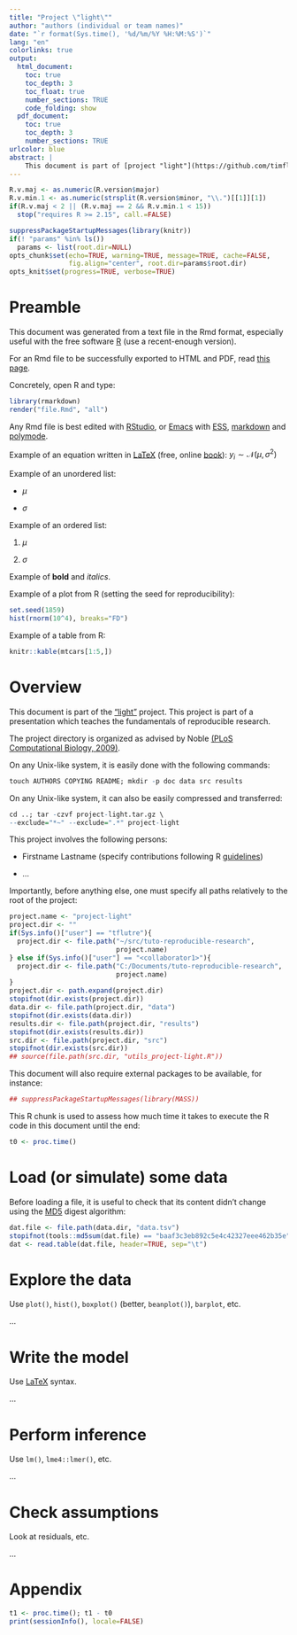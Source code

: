 ```yaml
---
title: "Project \"light\""
author: "authors (individual or team names)"
date: "`r format(Sys.time(), '%d/%m/%Y %H:%M:%S')`"
lang: "en"
colorlinks: true
output:
  html_document:
    toc: true
    toc_depth: 3
    toc_float: true
    number_sections: TRUE
    code_folding: show
  pdf_document:
    toc: true
    toc_depth: 3
    number_sections: TRUE
urlcolor: blue
abstract: |
    This document is part of [project "light"](https://github.com/timflutre/tuto-reproducible-research). This project is part of a presentation which teaches the fundamentals of reproducible research, using the free software [R](http://www.r-project.org/).
---
```


<!--
This R chunk is used to set up some options.
-->
```r
R.v.maj <- as.numeric(R.version$major)
R.v.min.1 <- as.numeric(strsplit(R.version$minor, "\\.")[[1]][1])
if(R.v.maj < 2 || (R.v.maj == 2 && R.v.min.1 < 15))
  stop("requires R >= 2.15", call.=FALSE)

suppressPackageStartupMessages(library(knitr))
if(! "params" %in% ls())
  params <- list(root.dir=NULL)
opts_chunk$set(echo=TRUE, warning=TRUE, message=TRUE, cache=FALSE,
               fig.align="center", root.dir=params$root.dir)
opts_knit$set(progress=TRUE, verbose=TRUE)
```


# Preamble

This document was generated from a text file in the Rmd format, especially useful with the free software [R](http://www.r-project.org/) (use a recent-enough version).

For an Rmd file to be successfully exported to HTML and PDF, read [this page](http://rmarkdown.rstudio.com/).

Concretely, open R and type:
```r
library(rmarkdown)
render("file.Rmd", "all")
```

Any Rmd file is best edited with [RStudio](http://www.rstudio.com/), or [Emacs](http://www.gnu.org/software/emacs/) with [ESS](http://ess.r-project.org/), [markdown](http://jblevins.org/projects/markdown-mode/) and [polymode](https://github.com/vitoshka/polymode).

Example of an equation written in [LaTeX](http://www.latex-project.org/) (free, online [book](https://en.wikibooks.org/wiki/LaTeX)): $y_i \sim \mathcal{N}(\mu, \sigma^2)$

Example of an unordered list:

* $\mu$

* $\sigma$

Example of an ordered list:

1. $\mu$

2. $\sigma$

Example of **bold** and *italics*.

Example of a plot from R (setting the seed for reproducibility):
```r
set.seed(1859)
hist(rnorm(10^4), breaks="FD")
```

Example of a table from R:
```r
knitr::kable(mtcars[1:5,])
```


# Overview

This document is part of the ["light"](https://github.com/timflutre/tuto-reproducible-research) project.
This project is part of a presentation which teaches the fundamentals of reproducible research.

The project directory is organized as advised by Noble [(PLoS Computational Biology, 2009)](http://dx.doi.org/10.1371/journal.pcbi.1000424).

On any Unix-like system, it is easily done with the following commands:
```r
touch AUTHORS COPYING README; mkdir -p doc data src results
```

On any Unix-like system, it can also be easily compressed and transferred:
```r
cd ..; tar -czvf project-light.tar.gz \
--exclude="*~" --exclude=".*" project-light
```

This project involves the following persons:

* Firstname Lastname (specify contributions following R [guidelines](http://journal.r-project.org/archive/2012-1/RJournal_2012-1_Hornik~et~al.pdf))

* ...

Importantly, before anything else, one must specify all paths relatively to the root of the project:
```r
project.name <- "project-light"
project.dir <- ""
if(Sys.info()["user"] == "tflutre"){
  project.dir <- file.path("~/src/tuto-reproducible-research",
                           project.name)
} else if(Sys.info()["user"] == "<collaborator1>"){
  project.dir <- file.path("C:/Documents/tuto-reproducible-research",
                           project.name)
}
project.dir <- path.expand(project.dir)
stopifnot(dir.exists(project.dir))
data.dir <- file.path(project.dir, "data")
stopifnot(dir.exists(data.dir))
results.dir <- file.path(project.dir, "results")
stopifnot(dir.exists(results.dir))
src.dir <- file.path(project.dir, "src")
stopifnot(dir.exists(src.dir))
## source(file.path(src.dir, "utils_project-light.R"))
```

This document will also require external packages to be available, for instance:
```r
## suppressPackageStartupMessages(library(MASS))
```

This R chunk is used to assess how much time it takes to execute the R code in this document until the end:
```r
t0 <- proc.time()
```


# Load (or simulate) some data

Before loading a file, it is useful to check that its content didn't change using the [MD5](https://en.wikipedia.org/wiki/MD5) digest algorithm:
```r
dat.file <- file.path(data.dir, "data.tsv")
stopifnot(tools::md5sum(dat.file) == "baaf3c3eb892c5e4c42327eee462b35e") # fake example
dat <- read.table(dat.file, header=TRUE, sep="\t")
```


# Explore the data

Use `plot()`, `hist()`, `boxplot()` (better, `beanplot()`), `barplot`, etc.

...


# Write the model

Use [LaTeX](https://en.wikibooks.org/wiki/LaTeX) syntax.

...


# Perform inference

Use `lm()`, `lme4::lmer()`, etc.

...


# Check assumptions

Look at residuals, etc.

...


# Appendix

```r
t1 <- proc.time(); t1 - t0
print(sessionInfo(), locale=FALSE)
```
